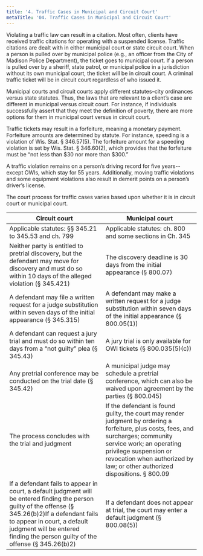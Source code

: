 ```yaml
---
title: '4. Traffic Cases in Municipal and Circuit Court'
metaTitle: '04. Traffic Cases in Municipal and Circuit Court'
---
```



Violating a traffic law can result in a citation. Most often, clients have received traffic citations for operating with a suspended license.
Traffic citations are dealt with in either municipal court or state circuit court. When a person is pulled over by municipal police (e.g., an officer from the City of Madison Police Department), the ticket goes to municipal court. If a person is pulled over by a sheriff, state patrol, or municipal police in a jurisdiction without its own municipal court, the ticket will be in circuit court. A criminal traffic ticket will be in circuit court regardless of who issued it.

Municipal courts and circuit courts apply different statutes–city ordinances versus state statutes. Thus, the laws that are relevant to a client’s case are different in municipal versus circuit court. For instance, if individuals successfully assert that they meet the definition of poverty, there are more options for them in municipal court versus in circuit court.

Traffic tickets may result in a forfeiture, meaning a monetary payment. Forfeiture amounts are determined by statute. For instance, speeding is a violation of Wis. Stat. § 346.57(5). The forfeiture amount for a speeding violation is set by Wis. Stat. § 346.60(2), which provides that the forfeiture must be “not less than $30 nor more than $300.” 

A traffic violation remains on a person’s driving record for five years-- except OWIs, which stay for 55 years. Additionally, moving traffic violations and some equipment violations also result in demerit points on a person’s driver’s license.

The court process for traffic cases varies based upon whether it is in circuit court or municipal court.

| Circuit court                                                                                                                                                                                                                                                          | Municipal court                                                                                                                                                                                                                                                        |
| ---------------------------------------------------------------------------------------------------------------------------------------------------------------------------------------------------------------------------------------------------------------------- | ---------------------------------------------------------------------------------------------------------------------------------------------------------------------------------------------------------------------------------------------------------------------- |
| Applicable statutes:  §§ 345.21 to 345.53 and ch. 799                                                                                                                                                                                                                   | Applicable statutes: ch. 800 and some sections in Ch. 345                                                                                                                                                                                                           |
| Neither party is entitled to pretrial discovery, but the defendant may move for discovery and must do so within 10 days of the alleged violation (§ 345.421)                                                                                                           | The discovery deadline is 30 days from the initial appearance (§ 800.07)                                                                                                                                                                                               |
| A defendant may file a written request for a judge substitution within seven days of the initial appearance (§ 345.315)                                                                                                                                                | A defendant may make a written request for a judge substitution within seven days of the initial appearance (§ 800.05(1))                                                                                                                                              |
| A defendant can request a jury trial and must do so within ten days from a “not guilty” plea (§ 345.43)                                                                                                                                                                | A jury trial is only available for OWI tickets (§ 800.035(5)(c))                                                                                                                                                                                                       |
| Any pretrial conference may be conducted on the trial date (§ 345.42)                                                                                                                                                                                                  | A municipal judge may schedule a pretrial conference, which can also be waived upon agreement by the parties (§ 800.045)                                                                                                                                               |
| The process concludes with the trial and judgment                                                                                                                                                                                                                      | If the defendant is found guilty, the court may render judgment by ordering a forfeiture, plus costs, fees, and surcharges; community service work; an operating privilege suspension or revocation when authorized by law; or other authorized dispositions. § 800.09 |
| If a defendant fails to appear in court, a default judgment will be entered finding the person guilty of the offense (§ 345.26(b)2)If a defendant fails to appear in court, a default judgment will be entered finding the person guilty of the offense (§ 345.26(b)2) | If a defendant does not appear at trial, the court may enter a default judgment (§ 800.08(5))                                                                                                                                                                          |


